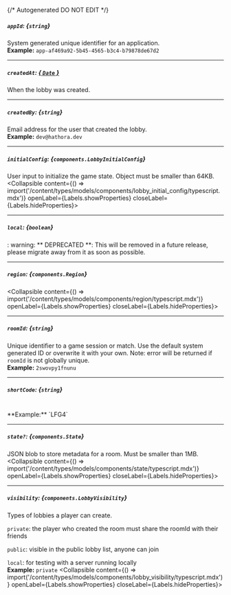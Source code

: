 {/* Autogenerated DO NOT EDIT  */}

##### `appId`: *{`string`}*
System generated unique identifier for an application.
<br/>
**Example:** `app-af469a92-5b45-4565-b3c4-b79878de67d2`

---
##### `createdAt`: [*{ `Date` }*](https://developer.mozilla.org/en-US/docs/Web/JavaScript/Reference/Global_Objects/Date)
When the lobby was created.

---
##### `createdBy`: *{`string`}*
Email address for the user that created the lobby.
<br/>
**Example:** `dev@hathora.dev`

---
##### `initialConfig`: *{`components.LobbyInitialConfig`}*
User input to initialize the game state. Object must be smaller than 64KB.
<Collapsible content={() => import('/content/types/models/components/lobby_initial_config/typescript.mdx')} openLabel={Labels.showProperties} closeLabel={Labels.hideProperties}>
</Collapsible>

---
##### `local`: *{`boolean`}*
: warning: \*\* DEPRECATED \*\*: This will be removed in a future release, please migrate away from it as soon as possible.

---
##### `region`: *{`components.Region`}*
<Collapsible content={() => import('/content/types/models/components/region/typescript.mdx')} openLabel={Labels.showProperties} closeLabel={Labels.hideProperties}>
</Collapsible>

---
##### `roomId`: *{`string`}*
Unique identifier to a game session or match. Use the default system generated ID or overwrite it with your own.
Note: error will be returned if `roomId` is not globally unique.
<br/>
**Example:** `2swovpy1fnunu`

---
##### `shortCode`: *{`string`}*
<br/>
**Example:** `LFG4`

---
##### `state?`: *{`components.State`}*
JSON blob to store metadata for a room. Must be smaller than 1MB.
<Collapsible content={() => import('/content/types/models/components/state/typescript.mdx')} openLabel={Labels.showProperties} closeLabel={Labels.hideProperties}>
</Collapsible>

---
##### `visibility`: *{`components.LobbyVisibility`}*
Types of lobbies a player can create.

`private`: the player who created the room must share the roomId with their friends

`public`: visible in the public lobby list, anyone can join

`local`: for testing with a server running locally
<br/>
**Example:** `private`
<Collapsible content={() => import('/content/types/models/components/lobby_visibility/typescript.mdx')} openLabel={Labels.showProperties} closeLabel={Labels.hideProperties}>
</Collapsible>


